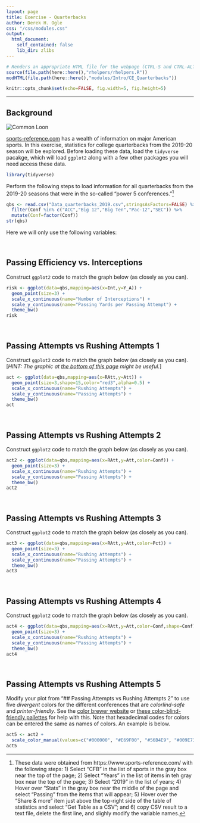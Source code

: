 ```yaml
---
layout: page
title: Exercise - Quarterbacks
author: Derek H. Ogle
css: "/css/modules.css"
output:
  html_document:
    self_contained: false
    lib_dir: zlibs
---
```


```r
# Renders an appropriate HTML file for the webpage (CTRL-S and CTRL-ALT-C)
source(file.path(here::here(),"rhelpers/rhelpers.R"))
modHTML(file.path(here::here(),"modules/Intro/CE_Quarterbacks"))
```
```r
knitr::opts_chunk$set(echo=FALSE, fig.width=5, fig.height=5)
```

----

## Background
<img src="zimgs/loon.jpg" alt="Common Loon" class="img-right">

[sports-reference.com](https://www.sports-reference.com/) has a wealth of information on major American sports. In this exercise, statistics for college quarterbacks from the 2019-20 season will be explored. Before loading these data, load the `tidyverse` pacakge, which will load `ggplot2` along with a few other packages you will need access these data.

```r
library(tidyverse)
```

Perform the following steps to load information for all quarterbacks from the 2019-20 seasons that were in the so-called "power 5 conferences."[^getdata]

```r
qbs <- read.csv("Data_quarterbacks_2019.csv",stringsAsFactors=FALSE) %>%
  filter(Conf %in% c("ACC","Big 12","Big Ten","Pac-12","SEC")) %>%
  mutate(Conf=factor(Conf))
str(qbs)
```

Here we will only use the following variables:

&nbsp;

## Passing Efficiency vs. Interceptions
Construct `ggplot2` code to match the graph below (as closely as you can).

```r
risk <- ggplot(data=qbs,mapping=aes(x=Int,y=Y_A)) +
  geom_point(size=3) +
  scale_x_continuous(name="Number of Interceptions") +
  scale_y_continuous(name="Passing Yards per Passing Attempt") +
  theme_bw()
risk
```

&nbsp;

## Passing Attempts vs Rushing Attempts 1
Construct `ggplot2` code to match the graph below (as closely as you can). [*HINT: The graphic at [the bottom of this page](https://ggplot2.tidyverse.org/reference/scale_shape.html#examples) might be useful.*]

```r
act <- ggplot(data=qbs,mapping=aes(x=RAtt,y=Att)) +
  geom_point(size=3,shape=15,color="red3",alpha=0.5) +
  scale_x_continuous(name="Rushing Attempts") +
  scale_y_continuous(name="Passing Attempts") +
  theme_bw()
act
```

&nbsp;

## Passing Attempts vs Rushing Attempts 2
Construct `ggplot2` code to match the graph below (as closely as you can).

```r
act2 <- ggplot(data=qbs,mapping=aes(x=RAtt,y=Att,color=Conf)) +
  geom_point(size=3) +
  scale_x_continuous(name="Rushing Attempts") +
  scale_y_continuous(name="Passing Attempts") +
  theme_bw()
act2
```

&nbsp;

## Passing Attempts vs Rushing Attempts 3
Construct `ggplot2` code to match the graph below (as closely as you can).

```r
act3 <- ggplot(data=qbs,mapping=aes(x=RAtt,y=Att,color=Pct)) +
  geom_point(size=3) +
  scale_x_continuous(name="Rushing Attempts") +
  scale_y_continuous(name="Passing Attempts") +
  theme_bw()
act3
```

&nbsp;

## Passing Attempts vs Rushing Attempts 4
Construct `ggplot2` code to match the graph below (as closely as you can).

```r
act4 <- ggplot(data=qbs,mapping=aes(x=RAtt,y=Att,color=Conf,shape=Conf)) +
  geom_point(size=3) +
  scale_x_continuous(name="Rushing Attempts") +
  scale_y_continuous(name="Passing Attempts") +
  theme_bw()
act4
```

&nbsp;

## Passing Attempts vs Rushing Attempts 5
Modify your plot from "## Passing Attempts vs Rushing Attempts 2" to use five *divergent* colors for the different conferences that are *colorlind-safe* and *printer-friendly*. See the [color brewer website](https://colorbrewer2.org/#type=sequential&scheme=BuGn&n=3) or [these color-blind-friendly pallettes](http://www.cookbook-r.com/Graphs/Colors_(ggplot2)/#a-colorblind-friendly-palette) for help with this. Note that hexadecimal codes for colors can be entered the same as names of colors. An example is below.

```r
act5 <- act2 +
  scale_color_manual(values=c("#000000", "#E69F00", "#56B4E9", "#009E73", "#F0E442"))
act5
```

[^getdata]: These data were obtained from https://www.sports-reference.com/ with the following steps: 1) Select "CFB" in the list of sports in the gray box near the top of the page; 2) Select "Years" in the list of items in teh gray box near the top of the page; 3) Select "2019" in the list of years; 4) Hover over "Stats" in the gray box near the middle of the page and select "Passing" from the items that will appear; 5) Hover over the "Share & more" item just above the top-right side of the table of statistics and select "Get Table as a CSV"; and 6) copy CSV result to a text file, delete the first line, and slighly modify the variable names.
